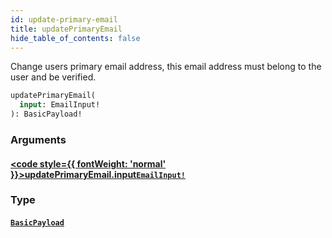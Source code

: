 ```yaml
---
id: update-primary-email
title: updatePrimaryEmail
hide_table_of_contents: false
---
```








Change users primary email address, this email address must belong to the user and be verified.

```graphql
updatePrimaryEmail(
  input: EmailInput!
): BasicPayload!
```


### Arguments

#### [<code style={{ fontWeight: 'normal' }}>updatePrimaryEmail.<b>input</b></code>](#)<Bullet />[`EmailInput!`](/gql-api/inputs/email-input) <Badge class="secondary" text="non-null"/> <Badge class="secondary" text="input"/>
> 
> 

### Type

#### [`BasicPayload`](/gql-api/objects/basic-payload) <Badge class="secondary" text="object"/>
> 
> 





